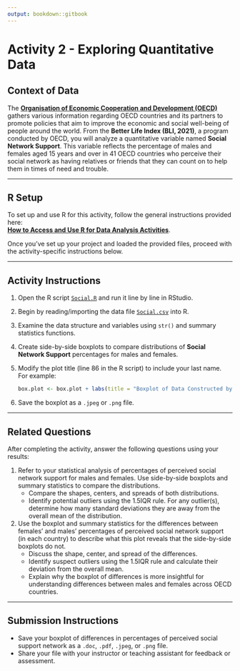 ```yaml
---
output: bookdown::gitbook
---
```

# Activity 2 - Exploring Quantitative Data

## Context of Data

The [**Organisation of Economic Cooperation and Development (OECD)**](http://www.oecd.org/about/) gathers various information regarding OECD countries and its partners to promote policies that aim to improve the economic and social well-being of people around the world. From the **Better Life Index (BLI, 2021)**, a program conducted by OECD, you will analyze a quantitative variable named **Social Network Support**. This variable reflects the percentage of males and females aged 15 years and over in 41 OECD countries who perceive their social network as having relatives or friends that they can count on to help them in times of need and trouble.

---

## R Setup

To set up and use R for this activity, follow the general instructions provided here:  
[**How to Access and Use R for Data Analysis Activities**](#how-to-set-up-r-for-data-analysis-activities).

Once you’ve set up your project and loaded the provided files, proceed with the activity-specific instructions below.

---

## Activity Instructions

1. Open the R script [`Social.R`](https://raw.githubusercontent.com/aslemand/Data-Analysis-Activities/main/data/Activity_2/Social.R) and run it line by line in RStudio.
2. Begin by reading/importing the data file [`Social.csv`](https://raw.githubusercontent.com/aslemand/Data-Analysis-Activities/main/data/Activity_2/Social.csv) into R.
3. Examine the data structure and variables using `str()` and summary statistics functions.
4. Create side-by-side boxplots to compare distributions of **Social Network Support** percentages for males and females.
5. Modify the plot title (line 86 in the R script) to include your last name. For example:
   ```r
   box.plot <- box.plot + labs(title = "Boxplot of Data Constructed by You")
   ```

6. Save the boxplot as a `.jpeg` or `.png` file.
  
---

## Related Questions

After completing the activity, answer the following questions using your results:

1. Refer to your statistical analysis of percentages of perceived social network support for males and females. Use side-by-side boxplots and summary statistics to compare the distributions.  
   - Compare the shapes, centers, and spreads of both distributions.  
   - Identify potential outliers using the 1.5IQR rule. For any outlier(s), determine how many standard deviations they are away from the overall mean of the distribution.

2. Use the boxplot and summary statistics for the differences between females' and males' percentages of perceived social network support (in each country) to describe what this plot reveals that the side-by-side boxplots do not.  
   - Discuss the shape, center, and spread of the differences.  
   - Identify suspect outliers using the 1.5IQR rule and calculate their deviation from the overall mean.  
   - Explain why the boxplot of differences is more insightful for understanding differences between males and females across OECD countries.

---

## Submission Instructions

- Save your boxplot of differences in percentages of perceived social support network as a `.doc`, `.pdf`, `.jpeg`, or `.png` file.
- Share your file with your instructor or teaching assistant for feedback or assessment.


